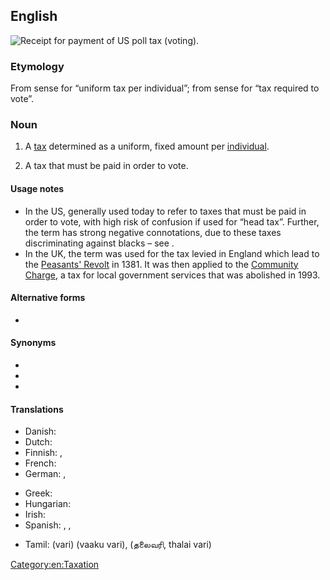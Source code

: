 ==English==
{{wikipedia}}
[[File:PollTaxRecieptJefferson1917.JPG|thumb|Receipt for payment of US poll tax (voting).]]
{{wikipedia|tax per head}}

===Etymology===
From sense {{m|en|poll||head}} for “uniform tax per individual”; from sense {{m|en|poll||voting place}} for “tax required to vote”.

===Noun===
{{en-noun}}

# A [[tax]] determined as a uniform, fixed amount per [[individual]].
# {{lb|en|US}} A tax that must be paid in order to vote.

====Usage notes====
* In the US, generally used today to refer to taxes that must be paid in order to vote, with high risk of confusion if used for “head tax”. Further, the term has strong negative connotations, due to these taxes discriminating against blacks – see {{w|Jim Crow laws}}.
* In the UK, the term was used for the tax levied in England which lead to the [[w:Peasants' Revolt|Peasants' Revolt]] in 1381. It was then applied to the [[w:Community Charge|Community Charge]], a tax for local government services that was abolished in 1993.

====Alternative forms====
* {{l|en|poll-tax}}

====Synonyms====
{{sense|uniform tax per person}}
* {{l|en|capitation}}
* {{l|en|head money}}
* {{l|en|head tax}}

====Translations====
{{trans-top|uniform tax per individual}}
* Danish: {{t|da|kopskat|c}} {{qualifier|historical}}
* Dutch: {{t|nl|personele belasting}}
* Finnish: {{t|fi|henkiraha}}, {{t|fi|henkivero}}
* French: {{t+|fr|capitation|f}}
* German: {{t+|de|Kopfsteuer|f}}, {{t|de|Gemeindesteuer|f}}
{{trans-mid}}
* Greek: {{t+|el|χαράτσι|n}}
* Hungarian: {{t+|hu|fejadó}}
* Irish: {{t|ga|ceannairgead|m}}
* Spanish: {{t|es|impuesto de capitación}}, {{t|es|impuesto electoral}}, {{t+|es|capitación}}
{{trans-bottom}}

{{checktrans-top}}
* Tamil: {{t+check|ta|வரி}} (vari) (vaaku vari), {{t-check|ta|ajith}} (தலைவரி, thalai vari)
{{trans-mid}}
{{trans-bottom}}

[[Category:en:Taxation]]